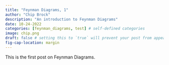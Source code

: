 ```yaml
---
title: "Feynman Diagrams, 1"
author: "Chip Brock"
description: "An introduction to Feynman Diagrams"
date: 10-24-2022
categories: [feynman_diagrams, test] # self-defined categories
image: chip.png
draft: false # setting this to `true` will prevent your post from appearing on your listing page until you're ready!
fig-cap-location: margin
---
```


This is the first post on Feynman Diagrams. 